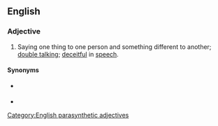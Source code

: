 ==English==

===Adjective===
{{en-adj|-|head=[[double]]-[[tongued]]}}

# {{lb|en|idiomatic}} Saying one thing to one person and something different to another; [[double talk]]ing; [[deceitful]] in [[speech]].

====Synonyms====
* {{l|en|twi-tongued}} {{qual|archaic}}
* {{l|en|two-tongued}}

[[Category:English parasynthetic adjectives]]